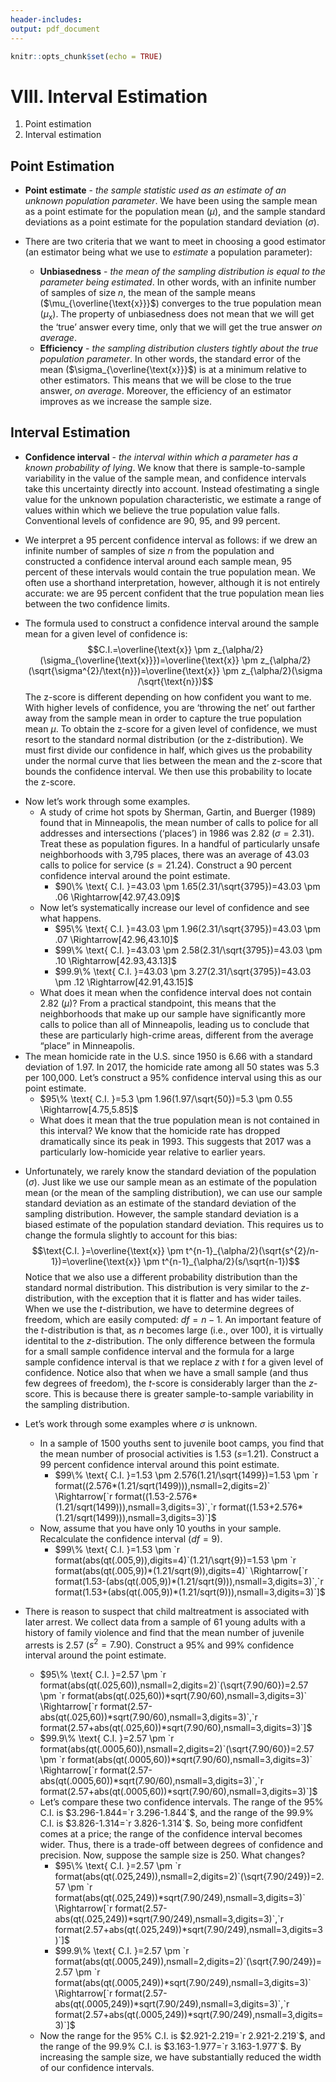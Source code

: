 ```yaml
---
header-includes:
output: pdf_document
---
```


```r
knitr::opts_chunk$set(echo = TRUE)
```

# VIII. Interval Estimation

1. Point estimation
2. Interval estimation

## Point Estimation

* **Point estimate** - *the sample statistic used as an estimate of an unknown population parameter*. We have been using the sample mean as a point estimate for the population mean ($\mu$), and the sample standard deviations as a point estimate for the population standard deviation ($\sigma$). 

* There are two criteria that we want to meet in choosing a good estimator (an estimator being what we use to *estimate* a population parameter):
    + **Unbiasedness** - *the mean of the sampling distribution is equal to the parameter being estimated*. In other words, with an infinite number of samples of size $n$, the mean of the sample means ($\mu_{\overline{\text{x}}}$) converges to the true population mean ($\mu_{\text{x}}$). The property of unbiasedness does not mean that we will get the 'true' answer every time, only that we will get the true answer *on average*. 
    + **Efficiency** - *the sampling distribution clusters tightly about the true population parameter*. In other words, the standard error of the mean ($\sigma_{\overline{\text{x}}}$) is at a minimum relative to other estimators. This means that we will be close to the true answer, *on average*. Moreover, the efficiency of an estimator improves as we increase the sample size. 
    
## Interval Estimation

* **Confidence interval** - *the interval within which a parameter has a known probability of lying*. We know that there is sample-to-sample variability in the value of the sample mean, and confidence intervals take this uncertainty directly into account. Instead ofestimating a single value for the unknown population characteristic, we estimate a range of values within which we believe the true population value falls. Conventional levels of confidence are 90, 95, and 99 percent. 

* We interpret a 95 percent confidence interval as follows: if we drew an infinite number of samples of size $n$ from the population and constructed a confidence interval around each sample mean, 95 percent of these intervals would contain the true population mean. We often use a shorthand interpretation, however, although it is not entirely accurate: we are 95 percent confident that the true population mean lies between the two confidence limits. 

* The formula used to construct a confidence interval around the sample mean for a given level of confidence is: $$C.I.=\overline{\text{x}} \pm z_{\alpha/2}(\sigma_{\overline{\text{x}}})=\overline{\text{x}} \pm z_{\alpha/2}(\sqrt{\sigma^{2}/\text{n}})=\overline{\text{x}} \pm z_{\alpha/2}(\sigma /\sqrt{\text{n}})$$ \newline The z-score is different depending on how confident you want to me. With higher levels of confidence, you are 'throwing the net' out farther away from the sample mean in order to capture the true population mean $\mu$. To obtain the z-score for a given level of confidence, we must resort to the standard normal distribution (or the z-distribution). We must first divide our confidence in half, which gives us the probability under the normal curve that lies between the mean and the z-score that bounds the confidence interval. We then use this probability to locate the z-score. 

\begin{table}[h]
\centering
\begin{tabular}{cccc}
\hline
Confidence Level  & Proportion from the Mean  & Proportion in Tail  & z-Score \\ \hline
90\%               & .4500                     & .0500               & 1.65    \\
95\%               & .4750                     & .0250               & 1.96    \\
99\%               & .4950                     & .0050               & 2.58    \\
99.9\%             & .4995                     & .0005               & 3.27    \\ \hline
\end{tabular}
\end{table}

\newpage 

* Now let's work through some examples.
    + A study of crime hot spots by Sherman, Gartin, and Buerger (1989) found that in Minneapolis, the mean number of calls to police for all addresses and intersections ('places') in 1986 was 2.82 ($\sigma=2.31$). Treat these as population figures. In a handful of particularly unsafe neighborhoods with 3,795 places, there was an average of 43.03 calls to police for service ($s=21.24$). Construct a 90 percent confidence interval around the point estimate.   \newline \newline
        - $90\% \text{ C.I. }=43.03 \pm 1.65(2.31/\sqrt{3795})=43.03 \pm .06 \Rightarrow[42.97,43.09]$ \newline
    + Now let's systematically increase our level of confidence and see what happens. \newline \newline
        - $95\% \text{ C.I. }=43.03 \pm 1.96(2.31/\sqrt{3795})=43.03 \pm .07 \Rightarrow[42.96,43.10]$ \newline \newline
        - $99\% \text{ C.I. }=43.03 \pm 2.58(2.31/\sqrt{3795})=43.03 \pm .10 \Rightarrow[42.93,43.13]$ \newline \newline
        - $99.9\% \text{ C.I. }=43.03 \pm 3.27(2.31/\sqrt{3795})=43.03 \pm .12 \Rightarrow[42.91,43.15]$ \newline
    + What does it mean when the confidence interval does not contain 2.82 ($\mu$)? From a practical standpoint, this means that the neighborhoods that make up our sample have significantly more calls to police than all of Minneapolis, leading us to conclude that these are particularly high-crime areas, different from the average "place" in Minneapolis. \newline

* The mean homicide rate in the U.S. since 1950 is 6.66 with a standard deviation of 1.97. In 2017, the homicide rate among all 50 states was 5.3 per 100,000. Let's construct a 95% confidence interval using this as our point estimate. \newline \newline
    - $95\% \text{ C.I. }=5.3 \pm 1.96(1.97/\sqrt{50})=5.3 \pm 0.55 \Rightarrow[4.75,5.85]$ \newline \newline
    - What does it mean that the true population mean is not contained in this interval? We know that the homicide rate has dropped dramatically since its peak in 1993. This suggests that 2017 was a particularly low-homicide year relative to earlier years. 
   
\newpage

* Unfortunately, we rarely know the standard deviation of the population ($\sigma$). Just like we use our sample mean as an estimate of the population mean (or the mean of the sampling distribution), we can use our sample standard deviation as an estimate of the standard deviation of the sampling distribution. However, the sample standard deviation is a biased estimate of the population standard deviation. This requires us to change the formula slightly to account for this bias: $$\text{C.I. }=\overline{\text{x}} \pm t^{n-1}_{\alpha/2}(\sqrt{s^{2}/n-1})=\overline{\text{x}} \pm t^{n-1}_{\alpha/2}(s/\sqrt{n-1})$$ Notice that we also use a different probability distribution than the standard normal distribution. This distribution is very similar to the $z$-distribution, with the exception that it is flatter and has wider tailes. When we use the $t$-distribution, we have to determine degrees of freedom, which are easily computed: $df=n-1$. An important feature of the $t$-distribution is that, as $n$ becomes large (i.e., over 100), it is virtually identital to the $z$-distribution. The only difference between the formula for a small sample confidence interval and the formula for a large sample confidence interval is that we replace $z$ with $t$ for a given level of confidence. Notice also that when we have a small sample (and thus few degrees of freedom), the $t$-score is considerably larger than the $z$-score. This is because there is greater sample-to-sample variability in the sampling distribution. 

* Let's work through some examples where $\sigma$ is unknown.
    + In a sample of 1500 youths sent to juvenile boot camps, you find that the mean number of prosocial activities is 1.53 ($s$=1.21). Construct a 99 percent confidence interval around this point estimate.
        - $99\% \text{ C.I. }=1.53 \pm 2.576(1.21/\sqrt{1499})=1.53 \pm `r format((2.576*(1.21/sqrt(1499))),nsmall=2,digits=2)` \Rightarrow[`r format((1.53-2.576*(1.21/sqrt(1499))),nsmall=3,digits=3)`,`r format((1.53+2.576*(1.21/sqrt(1499))),nsmall=3,digits=3)`]$     
    + Now, assume that you have only 10 youths in your sample. Recalculate the confidence interval ($df=9$).
        - $99\% \text{ C.I. }=1.53 \pm `r format(abs(qt(.005,9)),digits=4)`(1.21/\sqrt{9})=1.53 \pm `r format(abs(qt(.005,9))*(1.21/sqrt(9)),digits=4)` \Rightarrow[`r format(1.53-(abs(qt(.005,9))*(1.21/sqrt(9))),nsmall=3,digits=3)`,`r format(1.53+(abs(qt(.005,9))*(1.21/sqrt(9))),nsmall=3,digits=3)`]$
* There is reason to suspect that child maltreatment is associated with later arrest. We collect data from a sample of 61 young adults with a history of family violence and find that the mean number of juvenile arrests is 2.57 ($s^{2}=7.90$). Construct a 95% and 99% confidence interval around the point estimate.
    + $95\% \text{ C.I. }=2.57 \pm `r format(abs(qt(.025,60)),nsmall=2,digits=2)`(\sqrt{7.90/60})=2.57 \pm `r format(abs(qt(.025,60))*sqrt(7.90/60),nsmall=3,digits=3)` \Rightarrow[`r format(2.57-abs(qt(.025,60))*sqrt(7.90/60),nsmall=3,digits=3)`,`r format(2.57+abs(qt(.025,60))*sqrt(7.90/60),nsmall=3,digits=3)`]$
    + $99.9\% \text{ C.I. }=2.57 \pm `r format(abs(qt(.0005,60)),nsmall=2,digits=2)`(\sqrt{7.90/60})=2.57 \pm `r format(abs(qt(.0005,60))*sqrt(7.90/60),nsmall=3,digits=3)` \Rightarrow[`r format(2.57-abs(qt(.0005,60))*sqrt(7.90/60),nsmall=3,digits=3)`,`r format(2.57+abs(qt(.0005,60))*sqrt(7.90/60),nsmall=3,digits=3)`]$
    + Let's compare these two confidence intervals. The range of the 95% C.I. is $3.296-1.844=`r 3.296-1.844`$, and the range of the 99.9% C.I. is $3.826-1.314=`r 3.826-1.314`$. So, being more confidfent comes at a price; the range of the confidence interval becomes wider. Thus, there is a trade-off between degrees of confidence and precision. Now, suppose the sample size is 250. What changes?
        - $95\% \text{ C.I. }=2.57 \pm `r format(abs(qt(.025,249)),nsmall=2,digits=2)`(\sqrt{7.90/249})=2.57 \pm `r format(abs(qt(.025,249))*sqrt(7.90/249),nsmall=3,digits=3)` \Rightarrow[`r format(2.57-abs(qt(.025,249))*sqrt(7.90/249),nsmall=3,digits=3)`,`r format(2.57+abs(qt(.025,249))*sqrt(7.90/249),nsmall=3,digits=3)`]$
        - $99.9\% \text{ C.I. }=2.57 \pm `r format(abs(qt(.0005,249)),nsmall=2,digits=2)`(\sqrt{7.90/249})=2.57 \pm `r format(abs(qt(.0005,249))*sqrt(7.90/249),nsmall=3,digits=3)` \Rightarrow[`r format(2.57-abs(qt(.0005,249))*sqrt(7.90/249),nsmall=3,digits=3)`,`r format(2.57+abs(qt(.0005,249))*sqrt(7.90/249),nsmall=3,digits=3)`]$
    + Now the range for the 95% C.I. is $2.921-2.219=`r 2.921-2.219`$, and the range of the 99.9% C.I. is $3.163-1.977=`r 3.163-1.977`$. By increasing the sample size, we have substantially reduced the width of our confidence intervals. 
